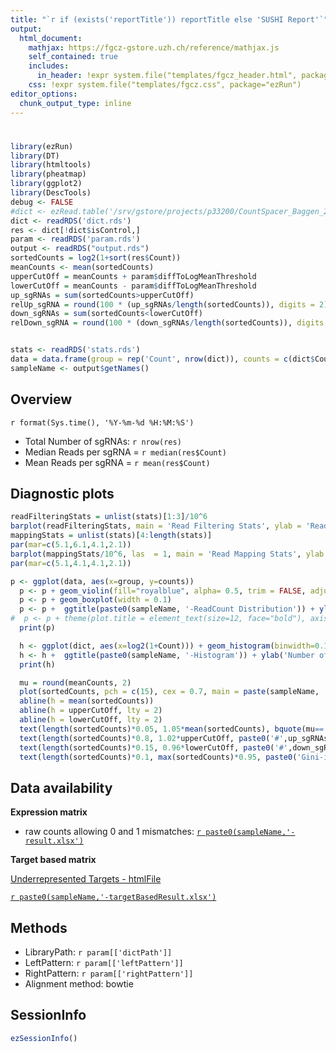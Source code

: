 ```yaml
---
title: "`r if (exists('reportTitle')) reportTitle else 'SUSHI Report'`"
output: 
  html_document:
    mathjax: https://fgcz-gstore.uzh.ch/reference/mathjax.js
    self_contained: true
    includes:
      in_header: !expr system.file("templates/fgcz_header.html", package="ezRun")
    css: !expr system.file("templates/fgcz.css", package="ezRun")
editor_options: 
  chunk_output_type: inline
---
```


# {.tabset}


```r
library(ezRun)
library(DT)
library(htmltools)
library(pheatmap)
library(ggplot2)
library(DescTools)
debug <- FALSE
#dict <- ezRead.table('/srv/gstore/projects/p33200/CountSpacer_Baggen_2021_2024-04-07--14-01-14/QC_Screen/QC_Screen-sgRNA_counts.txt', row.names = #NULL)
dict <- readRDS('dict.rds')
res <- dict[!dict$isControl,]
param <- readRDS('param.rds')
output <- readRDS("output.rds")
sortedCounts = log2(1+sort(res$Count))
meanCounts <- mean(sortedCounts)
upperCutOff = meanCounts + param$diffToLogMeanThreshold
lowerCutOff = meanCounts - param$diffToLogMeanThreshold
up_sgRNAs = sum(sortedCounts>upperCutOff)
relUp_sgRNA = round(100 * (up_sgRNAs/length(sortedCounts)), digits = 2)
down_sgRNAs = sum(sortedCounts<lowerCutOff)
relDown_sgRNA = round(100 * (down_sgRNAs/length(sortedCounts)), digits = 2)


stats <- readRDS('stats.rds')
data = data.frame(group = rep('Count', nrow(dict)), counts = c(dict$Count))
sampleName <- output$getNames()
```

## Overview

`r format(Sys.time(), '%Y-%m-%d %H:%M:%S')`

* Total Number of sgRNAs: `r nrow(res)`
* Median Reads per sgRNA = `r median(res$Count)`
* Mean Reads per sgRNA = `r mean(res$Count)`

## Diagnostic plots

```r
readFilteringStats = unlist(stats)[1:3]/10^6
barplot(readFilteringStats, main = 'Read Filtering Stats', ylab = 'Reads in [M]', col = c('darkblue', 'royalblue', 'lightblue'))
mappingStats = unlist(stats)[4:length(stats)]
par(mar=c(5.1,6.1,4.1,2.1))
barplot(mappingStats/10^6, las  = 1, main = 'Read Mapping Stats', ylab = 'Reads in [M]', col = 'royalblue')
par(mar=c(5.1,4.1,4.1,2.1))
```

```r
p <- ggplot(data, aes(x=group, y=counts))
  p <- p + geom_violin(fill="royalblue", alpha= 0.5, trim = FALSE, adjust = 0.5) 
  p <- p + geom_boxplot(width = 0.1)
  p <- p +  ggtitle(paste0(sampleName, '-ReadCount Distribution')) + ylab('ReadCount per sgRNA')
#  p <- p + theme(plot.title = element_text(size=12, face="bold"), axis.title.x =element_blank(), axis.text.x = element_text(angle=45,hjust=1))
  print(p)
```

```r
  h <- ggplot(dict, aes(x=log2(1+Count))) + geom_histogram(binwidth=0.1)
  h <- h +  ggtitle(paste0(sampleName, '-Histogram')) + ylab('Number of sgRNAs') + xlab('Log2 count per sgRNA')
  print(h)
```
  
```r
  mu = round(meanCounts, 2)
  plot(sortedCounts, pch = c(15), cex = 0.7, main = paste(sampleName, '- sgCount Overview'), ylab = 'log2(sgRNA Count)', ylim = c(0, max(max(sortedCounts), 1.05*upperCutOff)))
  abline(h = mean(sortedCounts))
  abline(h = upperCutOff, lty = 2)
  abline(h = lowerCutOff, lty = 2)
  text(length(sortedCounts)*0.05, 1.05*mean(sortedCounts), bquote(mu==.(mu)), cex = 0.8)
  text(length(sortedCounts)*0.8, 1.02*upperCutOff, paste0('#',up_sgRNAs, ' (',relUp_sgRNA,'%)' ), cex = 0.8)
  text(length(sortedCounts)*0.15, 0.96*lowerCutOff, paste0('#',down_sgRNAs, ' (',relDown_sgRNA,'%)' ), cex = 0.8)
  text(length(sortedCounts)*0.1, max(sortedCounts)*0.95, paste0('Gini-index=', round(Gini(res$Count),digits=3)), cex = 0.8)
```

## Data availability

**Expression matrix**

* raw counts allowing 0 and 1 mismatches: [`r paste0(sampleName,'-result.xlsx')`](`r paste0(sampleName,'-result.xlsx')`)

**Target based matrix**

[Underrepresented Targets - htmlFile](underrepresentedTargets.html)

[`r paste0(sampleName,'-targetBasedResult.xlsx')`](`r paste0(sampleName,'-targetBasedResult.xlsx')`)


## Methods 

* LibraryPath: `r param[['dictPath']]`
* LeftPattern: `r param[['leftPattern']]`
* RightPattern: `r param[['rightPattern']]`
* Alignment method: bowtie

## SessionInfo
```r
ezSessionInfo()
```
